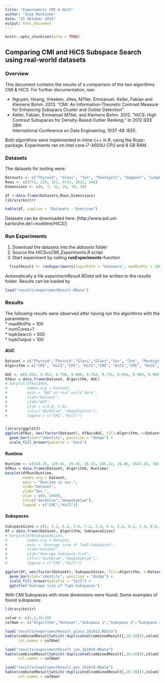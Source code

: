 ```yaml
---
title: "Experiments CMI & HiCS"
author: "Ines Machinek"
date: "25 Oktober 2016"
output: html_document
---
```


```r
knitr::opts_chunk$set(echo = TRUE)
```

##  Comparing CMI and HiCS Subspace Search using real-world datasets

### Overview
This document contains the results of a comparison of the two algorithms CMI & HiCS.
For further documentation, see:
<ul>
  <li>
    Nguyen, Hoang, Vreeken, Jilles, M?ller, Emmanuel, Keller, Fabian and Klemens Bohm. 2013.
    "CMI: An Information-Theoretic Contrast Measure for Enhancing Subspace Cluster and Outlier Detection"
  </li>
  <li>
    Keller, Fabian, Emmanuel M?ller, and Klemens Bohm. 2012. "HiCS: High Contrast Subspaces for Density-Based Outlier Ranking." In 2012 IEEE 28th   
    International Conference on Data Engineering, 1037-48. IEEE.
  </li>
</ul>
Both algorithms were implemented in inline c++ in R, using the Rcpp-package.
Experiments ran on Intel core i7-4600U CPU and 8 GB RAM.


### Datasets
The datasets for testing were:

```r

Datasets <- c("Thyroid", "Glass", "Ion", "Pendigits", "Segment", "Lympho")
Rows <- c(3772, 214, 351, 6737, 2013, 148)
Dimensions <- c(6, 7, 32, 16, 19, 18)

df <-data.frame(Datasets,Rows,Dimensions)
library(knitr)

kable(df, caption = "Datasets - Overview")
```


Datasets can be downloaded here: 
[http://www.ipd.uni-karlsruhe.de/~muellere/HiCS/]

### Run Experiments
1. Download the datasets into the *datasets* folder
2. Source the *HICSvsCMI_Experiments.R* script
3. Start experiment by calling **runExperiments**-function
```r
  finalResult <- runExperiments(inputPath = "datasets", maxMinPts = 100, numCores=1, topkSearch = 500, topkOutput = 100)
```
Automatically a file *experimentResult.RData* will be written to the *results* folder.
Results can be loaded by
```r
load("results/experimentResult.RData")
```

### Results
The following results were observed after having run the algorithms with the parameters: <br>
* maxMinPts = 100 <br>
* numCores=1 <br>
* topkSearch = 500 <br>
* topkOutput = 100 <br>


#### AUC
```r
Dataset = c("Thyroid","Thyroid","Glass","Glass","Ion", "Ion", "Pendigits","Pendigits","Segment","Segment", "Lympho","Lympho") 
Algorithm = c("CMI", "HiCS","CMI", "HiCS","CMI", "HiCS","CMI", "HiCS", "CMI", "HiCS", "CMI", "HiCS")

AUC <- c(0.953, 0.953, 0.798, 0.800, 0.763, 0.731, 0.956, 0.904, 0.905, 0.825, 0.930, 0.869)
dfAuc = data.frame(Dataset, Algorithm, AUC) 
# barplot(dfAuc$AUC, 
#         names.arg = Dataset,
#         main = "AUC on real world data",
#         xlab="Dataset", 
#         ylab="AUC",
#         ylim = c(0.0, 1.0),
#         col=c("darkblue","deepskyblue"),
#         legend = c("CMI","HiCS"))


library(ggplot2)
ggplot(dfAuc, aes(factor(Dataset), dfAuc$AUC, fill=Algorithm, x=Dataset, y=AUC, gg)) +
  geom_bar(stat="identity", position = "dodge") + 
  scale_fill_brewer(palette = "Set2")

``` 

#### Runtime
```r
Runtime <- c(134.25, 120.01, 29.45, 26.43, 146.22, 36.86, 4547.24, 385.69, 902.45, 122.51, 26.6, 18.76)
dfRun = data.frame(Dataset, Algorithm, Runtime) 
barplot(dfRun$Runtime, 
        names.arg = Dataset,
        main = "Runtime in sec.",
        xlab="Dataset", 
        ylab="Sec.",
        ylim = c(0, 5000),
        col=c("darkblue","deepskyblue"),
        legend = c("CMI","HiCS"))
``` 

#### Subspaces
```r

SubspaceSizes = c(5, 3.2, 6.2, 2.6, 7.2, 2.4, 6.4, 3.2, 8.2, 2.4, 6.6, 2.2) 
df = data.frame(Dataset, Algorithm, SubspaceSizes) 
# barplot(df$SubspaceSizes, 
#         names.arg = Dataset,
#         main = "Average size of Top5-Subspaces",
#         xlab="Dataset", 
#         ylab="Average Subspace-Size",
#         col=c("darkblue","deepskyblue"),
#         legend = c("CMI","HiCS"))

ggplot(df, aes(factor(Dataset), SubspaceSizes, fill=Algorithm, x=Dataset, y=SubspaceSizes, gg)) +
  geom_bar(stat="identity", position = "dodge") + 
  scale_fill_brewer(palette = "Set2") +
  ggtitle("Average size of Top5-Subspaces")

```

With CMI Subspaces with more dimensions were found. 
Some examples of found subspaces:
```r

library(knitr)

colum <- c(1,2,16:20)
colNam <- c("Algorithm","Dataset","Subspace 1","Subspace 2","Subspace 3","Subspace 4","Subspace 5")

load("results/experimentResult_glass_161013.RData")
kable(combinedResult[which(!duplicated(combinedResult[,16:20])),colum], caption = "Top-Subspaces - Glass-Dataset",
      col.names = colNam)

load("results/experimentResult_ion_161019.RData")
kable(combinedResult[which(!duplicated(combinedResult[,16:20])),colum], caption = "Top-Subspaces - Ion-Dataset",
      col.names = colNam)

load("results/experimentResult_pen_161019.RData")
kable(combinedResult[which(!duplicated(combinedResult[,16:20])),colum], caption = "Top-Subspaces - Pendigits-Dataset",
      col.names = colNam)
```
